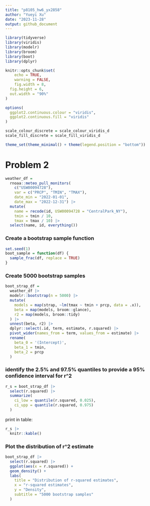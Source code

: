 ```yaml
---
title: "p8105_hw6_yx2858"
author: "Yueyi Xu"
date: "2023-11-28"
output: github_document
---
```


```r
library(tidyverse)
library(viridis)
library(modelr)
library(broom)
library(boot)
library(dplyr)

knitr::opts_chunk$set(
	echo = TRUE,
	warning = FALSE,
	fig.width = 8, 
  fig.height = 6,
  out.width = "90%"
)

options(
  ggplot2.continuous.colour = "viridis",
  ggplot2.continuous.fill = "viridis"
)

scale_colour_discrete = scale_colour_viridis_d
scale_fill_discrete = scale_fill_viridis_d

theme_set(theme_minimal() + theme(legend.position = "bottom"))
```



# Problem 2

```r
weather_df = 
  rnoaa::meteo_pull_monitors(
    c("USW00094728"),
    var = c("PRCP", "TMIN", "TMAX"), 
    date_min = "2022-01-01",
    date_max = "2022-12-31") |>
  mutate(
    name = recode(id, USW00094728 = "CentralPark_NY"),
    tmin = tmin / 10,
    tmax = tmax / 10) |>
  select(name, id, everything())
```

### Create a bootstrap sample function

```r
set.seed(1)
boot_sample = function(df) {
  sample_frac(df, replace = TRUE)
}
```

### Create 5000 bootstrap samples

```r
boot_strap_df =
  weather_df |>
  modelr::bootstrap(n = 5000) |>
  mutate(
    models = map(strap, ~lm(tmax ~ tmin + prcp, data = .x)),
    beta = map(models, broom::glance),
    r2 = map(models, broom::tidy)
  ) |>
  unnest(beta, r2) |>
  dplyr::select(.id, term, estimate, r.squared) |>
  pivot_wider(names_from = term, values_from = estimate) |>
  rename(
    beta_0 = '(Intercept)',
    beta_1 = tmin,
    beta_2 = prcp
  )
```

### identify the 2.5% and 97.5% quantiles to provide a 95% confidence interval for r^2

```r
r_s = boot_strap_df |>
  select(r.squared) |>
  summarize(
    ci_low = quantile(r.squared, 0.025),
    ci_upp = quantile(r.squared, 0.975)
  )
```

print in table:

```r
r_s |>
  knitr::kable()
```

### Plot the distribution of r^2 estimate

```r
boot_strap_df |>
  select(r.squared) |>
  ggplot(aes(x = r.squared)) +
  geom_density() +
  labs(
    title = "Distribution of r-squared estimates",
    x = "r-squared estimates",
    y = "Density",
    subtitle = "5000 bootstrap samples"
  )
```





